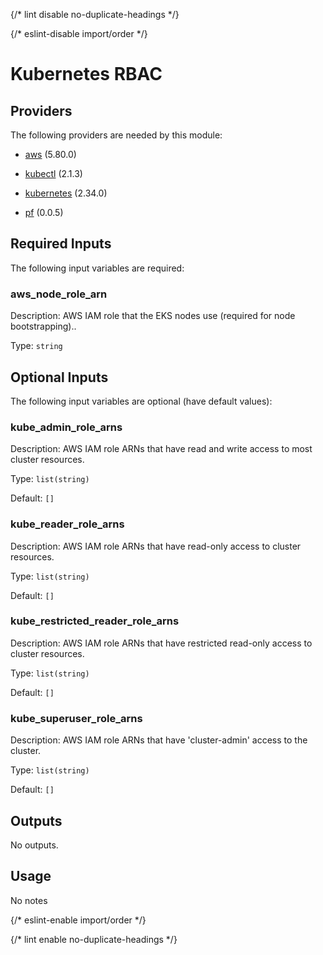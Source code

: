 
{/* lint disable no-duplicate-headings */}

{/* eslint-disable import/order */}

<ModuleHeader name="kube_rbac" sourceHref="https://github.com/Panfactum/stack/tree/__PANFACTUM_VERSION_EDGE__/packages/infrastructure/kube_rbac" status="deprecated" type="direct" />

# Kubernetes RBAC

## Providers

The following providers are needed by this module:

* [aws](https://registry.terraform.io/providers/hashicorp/aws/5.80.0/docs) (5.80.0)

* [kubectl](https://registry.terraform.io/providers/alekc/kubectl/2.1.3/docs) (2.1.3)

* [kubernetes](https://registry.terraform.io/providers/hashicorp/kubernetes/2.34.0/docs) (2.34.0)

* [pf](https://registry.terraform.io/providers/panfactum/pf/0.0.5/docs) (0.0.5)

## Required Inputs

The following input variables are required:

### aws\_node\_role\_arn

Description: AWS IAM role that the EKS nodes use (required for node bootstrapping)..

Type: `string`

## Optional Inputs

The following input variables are optional (have default values):

### kube\_admin\_role\_arns

Description: AWS IAM role ARNs that have read and write access to most cluster resources.

Type: `list(string)`

Default: `[]`

### kube\_reader\_role\_arns

Description: AWS IAM role ARNs that have read-only access to cluster resources.

Type: `list(string)`

Default: `[]`

### kube\_restricted\_reader\_role\_arns

Description: AWS IAM role ARNs that have restricted read-only access to cluster resources.

Type: `list(string)`

Default: `[]`

### kube\_superuser\_role\_arns

Description: AWS IAM role ARNs that have 'cluster-admin' access to the cluster.

Type: `list(string)`

Default: `[]`

## Outputs

No outputs.

## Usage

No notes

{/* eslint-enable import/order */}

{/* lint enable no-duplicate-headings */}
